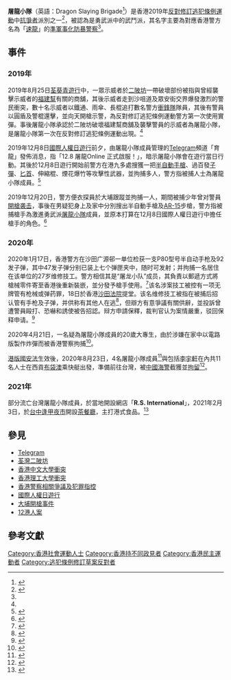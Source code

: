 {{Infobox War Faction
|name = 屠龍小隊
|conflict = [[反對修訂逃犯條例運動|反對修訂逃犯條例運動]]
|image = 
|caption = 
|active = 2019 - 2020
|leaders = 
|clans = [[勇武派|勇武派]]
|headquarters =
|area = 
|ideology  = [[香港本土主義|香港本土主義]]<br>[[香港民族主義|香港民族主義]]
|strength  = 
|previous  = 
|next      =
|allies    =
|opponents = [[香港警察|香港警察]]
|battles =[[香港中文大學衝突|香港中文大學衝突]]<br>[[香港理工大學衝突|香港理工大學衝突]]
|war= [[反對修訂逃犯條例運動|反對修訂逃犯條例運動]]
|native_name=
|split=
|native_name_lang=
}}

'''屠龍小隊'''（英語：Dragon Slaying Brigade<ref>{{cite web |author1=Geremie R. Barmé |title=The Dragon Slaying Brigade: An Exclusive Interview with the Armed Militant Group Among the Bravehearts of the Resistance |url=http://chinaheritage.net/journal/cockroaches-that-would-slay-dragons/ |website=China Heritage |accessdate=2020-08-31 |archive-date=2020-02-02 |archive-url=https://web.archive.org/web/20200202214403/http://chinaheritage.net/journal/cockroaches-that-would-slay-dragons/ |dead-url=no }}</ref>）是香港2019年[[反對修訂逃犯條例運動|反對修訂逃犯條例運動]]中[[抗爭者|抗爭者]]派別之一<ref name="立場20190831">{{cite news |title=【專訪】勇武派中的武鬥派　名叫「屠龍」的這群人 |url=https://www.thestandnews.com/politics/%E5%B0%88%E8%A8%AA-%E5%8B%87%E6%AD%A6%E6%B4%BE%E4%B8%AD%E7%9A%84%E6%AD%A6%E9%AC%A5%E6%B4%BE-%E5%90%8D%E5%8F%AB-%E5%B1%A0%E9%BE%8D-%E7%9A%84%E9%80%99%E7%BE%A4%E4%BA%BA/ |publisher=立場新聞 |date=2019-08-31 |accessdate=2020-08-30 |archive-date=2019-12-03 |archive-url=https://web.archive.org/web/20191203081318/https://www.thestandnews.com/politics/%E5%B0%88%E8%A8%AA-%E5%8B%87%E6%AD%A6%E6%B4%BE%E4%B8%AD%E7%9A%84%E6%AD%A6%E9%AC%A5%E6%B4%BE-%E5%90%8D%E5%8F%AB-%E5%B1%A0%E9%BE%8D-%E7%9A%84%E9%80%99%E7%BE%A4%E4%BA%BA/ |dead-url=no }}</ref>，被認為是勇武派中的武鬥派，其名字主要為對應香港警方名為「[[特别戰術小隊|速龍]]」的[[準軍事化|準軍事化]][[防暴警察|防暴警察]]<ref name="立場20190831"/>。

==事件==
===2019年===
2019年8月25日[[荃葵青遊行|荃葵青遊行]]中，一眾示威者於[[二陂坊|二陂坊]]一帶破壞部份被指與曾經襲擊示威者的[[福建幫_(香港)|福建幫]]有關的商舖，其後示威者走到沙咀道及眾安街交界爆發激烈的警民衝突，數十名示威者以鐵通、雨傘、長棍追打數名警方[[衝鋒隊_(香港)|衝鋒隊]]隊員，其後有警員以圓盾及警棍還擊，並向天開槍示警，為反對修訂逃犯條例運動警方第一次使用實彈。事後屠龍小隊承認於二陂坊破壞福建幫商舖及襲擊警員的示威者為屠龍小隊，是屠龍小隊第一次在反對修訂逃犯條例運動出現。<ref name="立場20190831"/>

2019年12月8日[[國際人權日遊行|國際人權日遊行]]前夕，由屠龍小隊成員管理的[[Telegram|Telegram]]頻道「育龍」發佈消息，指「12.8 屠龍Online 正式啟服！」，暗示屠龍小隊會在遊行當日行動。其後於12月8日遊行開始前警方在港九多處搜獲一把[[半自動手槍|半自動手槍]]、過百發[[子彈|子彈]]、[[匕首|匕首]]、伸縮棍、煙花爆竹等攻擊性武器，並拘捕多人，警方指被捕人士為屠龍小隊成員。<ref>{{Cite news|url=https://news.mingpao.com/pns/要聞/article/20191209/s00001/1575828732918/o記遊行前檢真槍百子彈-拘11人-警料有人計劃開槍製亂嫁禍警方|title=O記遊行前檢真槍百子彈 拘11人 警料有人計劃開槍製亂嫁禍警方|author=|date=2019-12-09|work=明報|publisher=|accessdate=2019-12-30|language=|format=|archive-date=2019-12-30|archive-url=https://web.archive.org/web/20191230112937/https://news.mingpao.com/pns/%25E8%25A6%2581%25E8%2581%259E/article/20191209/s00001/1575828732918/o%25E8%25A8%2598%25E9%2581%258A%25E8%25A1%258C%25E5%2589%258D%25E6%25AA%25A2%25E7%259C%259F%25E6%25A7%258D%25E7%2599%25BE%25E5%25AD%2590%25E5%25BD%2588-%25E6%258B%259811%25E4%25BA%25BA-%25E8%25AD%25A6%25E6%2596%2599%25E6%259C%2589%25E4%25BA%25BA%25E8%25A8%2588%25E5%258A%2583%25E9%2596%258B%25E6%25A7%258D%25E8%25A3%25BD%25E4%25BA%2582%25E5%25AB%2581%25E7%25A6%258D%25E8%25AD%25A6%25E6%2596%25B9|dead-url=no}}</ref>

2019年12月20日，警方便衣探員於大埔跟蹤並拘捕一人，期間被捕少年曾对警員[[2019年12月20日大埔開槍事件|開槍袭击]]，事後在男疑犯身上及家中分別搜出半自動手槍及[[AR-15|AR-15]]步槍，警方指被捕槍手為激進勇武派[[屠龍小隊|屠龍小隊]]成員，並原本打算在12月8日國際人權日遊行中擔任槍手的角色。<ref>{{Citation|title=大埔開槍案 與月初槍械發現案有關；消息：被捕男子為「屠龍小隊」成員 - 20191221 - 香港新聞 - 有線新聞 CABLE News|url=https://www.youtube.com/watch?v=yrs5Qfhdi8w|accessdate=2019-12-26|language=zh-CN|archive-date=2020-09-01|archive-url=https://web.archive.org/web/20200901173628/https://www.youtube.com/watch?v=yrs5Qfhdi8w|dead-url=no}}</ref>

===2020年===
2020年1月17日，香港警方在沙田广源邨一单位检获一支P80型号半自动手枪及92发子弹，其中47发子弹分别已装上七个弹匣夹中，随时可发射；并拘捕一名居住在该单位的27岁维修技工。警方相信其是“屠龙小队”成员，其負責以郵遞方式將槍械零件寄至香港後重新裝嵌，並分發予槍手使用。<ref>{{Cite web|title=警截槍彈流入渠道 拘砌槍屠龍隊員 起手槍500彈 疑網購配件分拆寄運|url=http://www.mingpaocanada.com/TOR/htm/NEWS/20200118/HK-gba1_r.htm|accessdate=2021-01-24|author=|date=|format=|work=www.mingpaocanada.com|publisher=|language=en|archive-date=2020-04-05|archive-url=https://web.archive.org/web/20200405201724/http://www.mingpaocanada.com/tor/htm/News/20200118/HK-gba1_r.htm|dead-url=no}}</ref>该名涉案技工被控有一项无牌管有枪械或弹药罪，18日於香港[[沙田法院|沙田法院]]提堂。该名维修技工被指在被捕后招认管有手枪及子弹，并供称有其他人在逃<ref>{{Cite web|title=公屋藏槍 「屠龍小隊」成員禁保釋|url=http://www.takungpao.com.hk/news/232109/2020/0119/407047.html|accessdate=2021-01-24|work=www.takungpao.com.hk|archive-date=2021-01-29|archive-url=https://web.archive.org/web/20210129182813/http://www.takungpao.com.hk/news/232109/2020/0119/407047.html|dead-url=no}}</ref>，但辯方有意爭議有關供辭，並投訴曾遭警員毆打、恐嚇和誘使被告招認。辩方申請保釋，裁判官认为案情嚴重，驳回保释申请。<ref>{{Cite news|url=https://news.mingpao.com/ins/%E6%B8%AF%E8%81%9E/article/20200118/s00001/1579328039524/%E7%B6%AD%E4%BF%AE%E6%8A%80%E5%B7%A5%E6%B6%89%E8%97%8F%E6%89%8B%E6%A7%8D%E5%AD%90%E5%BD%88%E9%82%84%E6%8A%BC5%E6%9C%88%E5%86%8D%E8%A8%8A-%E7%A8%B1%E9%81%AD%E8%AD%A6%E6%AF%86%E6%89%93%E6%81%90%E5%9A%87|title=維修技工涉藏手槍子彈還押5月再訊　稱遭警毆打恐嚇|author=|date=2020-01-18|work=明報|publisher=|accessdate=2021-01-25|language=|format=|archive-date=2021-02-05|archive-url=https://web.archive.org/web/20210205000740/https://news.mingpao.com/ins/%e6%b8%af%e8%81%9e/article/20200118/s00001/1579328039524/%e7%b6%ad%e4%bf%ae%e6%8a%80%e5%b7%a5%e6%b6%89%e8%97%8f%e6%89%8b%e6%a7%8d%e5%ad%90%e5%bd%88%e9%82%84%e6%8a%bc5%e6%9c%88%e5%86%8d%e8%a8%8a-%e7%a8%b1%e9%81%ad%e8%ad%a6%e6%af%86%e6%89%93%e6%81%90%e5%9a%87|dead-url=no}}</ref>

2020年4月21日，一名疑為屠龍小隊成員的20歲大專生，由於涉嫌在家中以電路版製作炸彈而被香港警察拘捕<ref>{{cite news |title=華仁炸彈│被捕20歲IVE男生疑為屠龍小隊成員　涉設計炸彈電路板 |url=https://www.hk01.com/%E7%AA%81%E7%99%BC/464309/%E8%8F%AF%E4%BB%81%E7%82%B8%E5%BD%88-%E8%A2%AB%E6%8D%9520%E6%AD%B2ive%E7%94%B7%E7%94%9F%E7%96%91%E7%82%BA%E5%B1%A0%E9%BE%8D%E5%B0%8F%E9%9A%8A%E6%88%90%E5%93%A1-%E6%B6%89%E8%A8%AD%E8%A8%88%E7%82%B8%E5%BD%88%E9%9B%BB%E8%B7%AF%E6%9D%BF |publisher=香港01 |date=2020-04-22 |accessdate=2020-08-30 |archive-date=2021-02-18 |archive-url=https://web.archive.org/web/20210218201137/https://www.hk01.com/%E7%AA%81%E7%99%BC/464309/%E8%8F%AF%E4%BB%81%E7%82%B8%E5%BD%88-%E8%A2%AB%E6%8D%9520%E6%AD%B2ive%E7%94%B7%E7%94%9F%E7%96%91%E7%82%BA%E5%B1%A0%E9%BE%8D%E5%B0%8F%E9%9A%8A%E6%88%90%E5%93%A1-%E6%B6%89%E8%A8%AD%E8%A8%88%E7%82%B8%E5%BD%88%E9%9B%BB%E8%B7%AF%E6%9D%BF |dead-url=no }}</ref>。

[[港版國安法|港版國安法]]生效後，2020年8月23日，4名屠龍小隊成員<ref>{{cite news |title=消息指被捕十二人有案在身 四人為「屠龍小隊」成員 2020年11月2日3名流亡海外屠龍小隊成員於蘋果專訪承認屠龍小隊已被滅團 |url=https://hk.news.yahoo.com/%E6%B6%88%E6%81%AF%E6%8C%87%E8%A2%AB%E6%8D%95%E5%8D%81%E4%BA%8C%E4%BA%BA%E6%9C%89%E6%A1%88%E5%9C%A8%E8%BA%AB-%E5%9B%9B%E4%BA%BA%E7%82%BA-%E5%B1%A0%E9%BE%8D%E5%B0%8F%E9%9A%8A-%E6%88%90%E5%93%A1-110423138.html |agency=now.com 新聞 |publisher=Yahoo新聞 |date=2020-08-27 |accessdate=2020-08-30 |archive-date=2020-08-30 |archive-url=https://web.archive.org/web/20200830120339/https://hk.news.yahoo.com/%E6%B6%88%E6%81%AF%E6%8C%87%E8%A2%AB%E6%8D%95%E5%8D%81%E4%BA%8C%E4%BA%BA%E6%9C%89%E6%A1%88%E5%9C%A8%E8%BA%AB-%E5%9B%9B%E4%BA%BA%E7%82%BA-%E5%B1%A0%E9%BE%8D%E5%B0%8F%E9%9A%8A-%E6%88%90%E5%93%A1-110423138.html |dead-url=no }}</ref>與包括[[李宇軒|李宇軒]]在內共11名人士在西貢[[布袋澳|布袋澳]]乘快艇出發，準備前往台灣，被[[中国人民武装警察部队海警总队#直属部队|中國海警]]截獲並[[12港人被扣鹽田事件|拘留]]<ref>{{cite news |title=李宇軒等12港青乘快艇潛逃台灣 遭粵警截捕 |url=https://www.worldjournal.com/7119186/article-%E6%9D%8E%E5%AE%87%E8%BB%92%E7%AD%8912%E6%B8%AF%E9%9D%92%E4%B9%98%E5%BF%AB%E8%89%87%E6%BD%9B%E9%80%83%E5%8F%B0%E7%81%A3-%E9%81%AD%E7%B2%B5%E8%AD%A6%E6%88%AA%E6%8D%95/?ref=%E6%B8%AF%E5%8F%8D%E3%80%8C%E9%80%81%E4%B8%AD%E3%80%8D |publisher=世界日報 |date=2020-08-28 |accessdate=2020-08-30 |archive-date=2020-09-01 |archive-url=https://web.archive.org/web/20200901154250/https://www.worldjournal.com/7119186/article-%E6%9D%8E%E5%AE%87%E8%BB%92%E7%AD%8912%E6%B8%AF%E9%9D%92%E4%B9%98%E5%BF%AB%E8%89%87%E6%BD%9B%E9%80%83%E5%8F%B0%E7%81%A3-%E9%81%AD%E7%B2%B5%E8%AD%A6%E6%88%AA%E6%8D%95/?ref=%E6%B8%AF%E5%8F%8D%E3%80%8C%E9%80%81%E4%B8%AD%E3%80%8D |dead-url=no }}</ref>。
===2021年===
部分流亡台灣屠龍小隊成員，於當地開設網店「'''R.S. International'''」，2021年2月3日，於[[台中|台中]][[逢甲夜市|逢甲夜市]]開設[[茶餐廳|茶餐廳]]，主打港式食品。<ref>{{Citation|title=屠龍小隊團長茶餐廳今開張 夜市巷弄中飄港味|publisher=蘋果日報|url=https://hk.appledaily.com/china/20210203/NOBJJADOCRBAPBUDKT2PO7N22A/|accessdate=2021-02-23|language=zh-HK|archive-date=2021-02-04|archive-url=https://web.archive.org/web/20210204162433/https://hk.appledaily.com/china/20210203/NOBJJADOCRBAPBUDKT2PO7N22A/|dead-url=yes}}</ref>

==參見==
*[[Telegram|Telegram]]
*[[荃灣二坡坊|荃灣二陂坊]]
*[[香港中文大學衝突|香港中文大學衝突]]
*[[香港理工大學衝突|香港理工大學衝突]]
*[[香港警察相關爭議及犯罪指控|香港警察相關爭議及犯罪指控]]
*[[國際人權日遊行|國際人權日遊行]]
*[[大埔開槍事件|大埔開槍事件]]
*[[12港人案|12港人案]]

==參考文獻==
{{reflist}}

{{香港逃犯條例爭議}}

[[Category:香港社會運動人士|Category:香港社會運動人士]]
[[Category:香港持不同政見者|Category:香港持不同政見者]]
[[Category:香港民主運動者|Category:香港民主運動者]]
[[Category:逃犯條例修訂草案反對者|Category:逃犯條例修訂草案反對者]]
